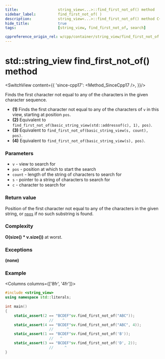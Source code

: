 ```yaml
---
title:					string_view<...>::find_first_not_of() method
sidebar_label:			find_first_not_of( )
description:			string_view<...>::find_first_not_of() method C++ documentation
hide_title:				true
tags:					[string_view, find_first_not_of, search]

cppreference_origin_rel: w/cpp/container/string_view/find_first_not_of
---
```




<!----------------- Codes ---------------------->

<!-- find_first_not_of() -->

# std::string_view find_first_not_of() method

<SwitchView content={{
	'since-cpp17': <Method_SinceCpp17 />,
}}/>

Finds the first character not equal to any of the characters in the given character sequence.

 - **(1)** Finds the first character not equal to any of the characters of `v` in this view, starting at position `pos`.
 - **(2)** Equivalent to `find_first_not_of(basic_string_view(std::addressof(c), 1), pos)`.
 - **(3)** Equivalent to `find_first_not_of(basic_string_view(s, count), pos)`.
 - **(4)** Equivalent to `find_first_not_of(basic_string_view(s), pos)`.

### Parameters

 - `v` - view to search for
 - `pos` - position at which to start the search
 - `count` - length of the string of characters to search for
 - `s` - pointer to a string of characters to search for
 - `c` - character to search for

### Return value

Position of the first character not equal to any of the characters in the given string, or [`npos`](#) if no such substring is found.

### Complexity

**O(size() * v.size())** at worst.

<ImproveSection />

### Exceptions

**(none)**

### Example

<Columns columns={['8fr', '4fr']}>
<div>

```cpp
#include <string_view>
using namespace std::literals;
 
int main()
{
    static_assert(2 == "BCDEF"sv.find_first_not_of("ABC"));
                    //    ^
    static_assert(4 == "BCDEF"sv.find_first_not_of("ABC", 4));
                    //      ^
    static_assert(1 == "BCDEF"sv.find_first_not_of('B'));
                    //   ^
    static_assert(3 == "BCDEF"sv.find_first_not_of('D', 2));
                    //     ^
}
```

</div>
<div>

```plaintext title="Output"
```

</div>
</Columns>
